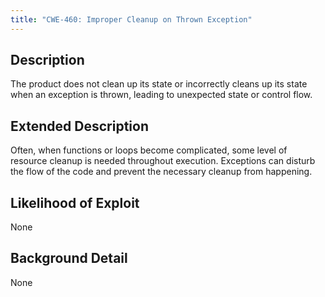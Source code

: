 ```yaml
---
title: "CWE-460: Improper Cleanup on Thrown Exception"
---
```


## Description
The product does not clean up its state or incorrectly cleans up its state when an exception is thrown, leading to unexpected state or control flow.

## Extended Description
Often, when functions or loops become complicated, some level of resource cleanup is needed throughout execution. Exceptions can disturb the flow of the code and prevent the necessary cleanup from happening.

## Likelihood of Exploit
None

## Background Detail
None
        